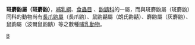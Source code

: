 {{Automatic taxobox
| taxon = Diplomesodon 
| image = 
| image_caption = 
| authority = '
}}
'''斑麝鼩屬（斑麝鼩）'''，[[哺乳綱|哺乳綱]]、[[食蟲目|食蟲目]] 、[[鼩鼱科|鼩鼱科]]的一屬，而與斑麝鼩屬（斑麝鼩）同科的動物尚有[[長爪鼩屬|長爪鼩屬]]（長爪鼩）、鼠鼩鼱屬（朗氏鼩鼱）、麝鼩屬（灰麝鼩）、鼠鼩屬（波爾鼠鼩鼱）等之數種[[哺乳動物|哺乳動物]]。
{{Taxonbar|from=Q10755837}}

[[Category:鼩鼱科|B]]